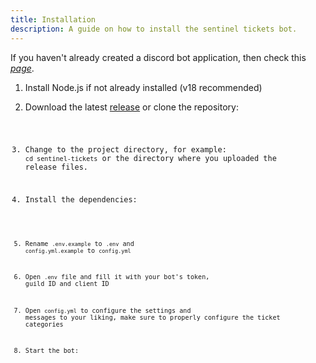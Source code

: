 ```yaml
---
title: Installation
description: A guide on how to install the sentinel tickets bot.
---
```



   <Aside>

   If you haven't already created a discord bot application, then check this [*page*](/setup/createabot/).

   </Aside>

<Steps>

1. Install Node.js if not already installed (v18 recommended)

   <LinkCard
     title="Node.js Installation Guide"
     description="Follow the Node.js official website steps to install Node.js"
     href="https://nodejs.org/en/download/package-manager"
     target="_blank"
   />

2. Download the latest <a href="https://github.com/ralphkb/sentinel-tickets/releases" target="_blank">release</a> or clone the repository:

   <Code code="git clone https://github.com/ralphkb/sentinel-tickets.git" lang="shellscript" />

3. Change to the project directory, for example: `cd sentinel-tickets` or the directory where you uploaded the release files.

4. Install the dependencies:

   <Code code="npm install" lang="shellscript" />

5. Rename `.env.example` to `.env` and `config.yml.example` to `config.yml`

6. Open `.env` file and fill it with your bot's token, guild ID and client ID

7. Open `config.yml` to configure the settings and messages to your liking, make sure to properly configure the ticket categories

8. Start the bot:
      <Code code="npm start" lang="shellscript" />
</Steps>
